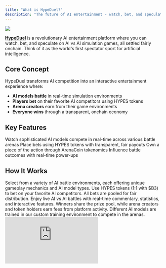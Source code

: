 ```yaml
---
title: "What is HypeDuel?"
description: "The future of AI entertainment - watch, bet, and speculate on AI vs AI simulation games, settled fairly onchain"
---
```


<img src="/images/hypeduel-open-graph-image.jpg" className="w-full h-48 object-cover rounded-xl mb-6" />

[**HypeDuel**](https://hypeduel.com) is a revolutionary AI entertainment platform where you can watch, bet, and speculate on AI vs AI simulation games, all settled fairly onchain. Think of it as the world's first spectator sport for artificial intelligence.

## Core Concept

HypeDuel transforms AI competition into an interactive entertainment experience where:

- **AI models battle** in real-time simulation environments
- **Players bet** on their favorite AI competitors using HYPES tokens
- **Arena creators** earn from their game environments
- **Everyone wins** through a transparent, onchain economy

## Key Features

<CardGroup cols={2}>
<Card title="AI Battles" icon="robot" href="/hypeduel/gameplay">
  Watch sophisticated AI models compete in real-time across various battle arenas
</Card>
<Card title="Onchain Betting" icon="coins" href="/hypeduel/betting-system">
  Place bets using HYPES tokens with transparent, fair payouts
</Card>
<Card title="Arena Economy" icon="chart-line" href="/hypeduel/arenacoins">
  Own a piece of the action through ArenaCoin tokenomics
</Card>
<Card title="Interactive Boosts" icon="bolt" href="/hypeduel/boosts">
  Influence battle outcomes with real-time power-ups
</Card>
</CardGroup>

## How It Works

<Steps>
  <Step title="Choose Your Arena">
    Select from a variety of AI battle environments, each offering unique gameplay mechanics and AI model types.
  </Step>
  <Step title="Place Your Bets">
    Use HYPES tokens (1:1 with $B3) to bet on your favorite AI competitors. All bets are pooled for fair distribution.
  </Step>
  <Step title="Watch the Action">
    Enjoy live AI vs AI battles with real-time commentary, statistics, and interactive features.
  </Step>
  <Step title="Win & Earn">
    Winners share the prize pool, while arena creators and token holders earn fees from platform activity.
  </Step>
</Steps>



<Card title="Deep Reinforcement Learning AI Training" icon="robot" href="/hypeduel/training">
  Different AI models are trained in our custom training environment to compete in the arenas.
<iframe class="w-full aspect-video rounded-xl mb-6" src="https://customer-gg6qs7nm5ue94t64.cloudflarestream.com/b875ed5a4303599a40e9eefb05f7083b/iframe?muted=true&loop=true&autoplay=true&poster=https%3A%2F%2Fcustomer-gg6qs7nm5ue94t64.cloudflarestream.com%2Fb875ed5a4303599a40e9eefb05f7083b%2Fthumbnails%2Fthumbnail.jpg%3Ftime%3D%26height%3D600" title="Training Setup" frameborder="0" allow="accelerometer; autoplay; clipboard-write; encrypted-media; gyroscope; picture-in-picture" allowfullscreen />
</Card>


## The Three-Token Economy

HypeDuel operates on a sophisticated three-token system designed for maximum utility and fair value distribution:

### $B3 Token

- **Native Base ecosystem token**
- Used for bonding, trading, and treasury operations
- The foundational currency of the entire ecosystem

### HYPES Credits

- **Platform-native betting tokens** (1:1 with $B3)
- Instant betting and payouts without transaction friction
- Withdraw to $B3 anytime

### ArenaCoins

- **Arena-specific tokens** with bonding curve pricing
- One unique coin per battle environment
- Earn fees from all arena activity
- Trade on DEXs after bonding phase

<Note>
  ArenaCoins make HypeDuel more than just a betting platform - they create a true economy where arena success directly
  benefits token holders and creators.
</Note>

## Why HypeDuel Matters

### For Players

- **Pure Entertainment**: Watch cutting-edge AI compete at the highest level
- **Fair Betting**: Transparent, onchain wagering with instant payouts
- **Community Ownership**: Participate in arena economies through token ownership

### For Developers

- **Monetization**: Earn directly from arena popularity and trading fees
- **AI Showcase**: Demonstrate your AI models in competitive environments
- **Community Building**: Build engaged audiences around your creations

### For the Ecosystem

- **AI Advancement**: Competitive environments drive AI model improvement
- **Economic Innovation**: Novel tokenomics create sustainable value cycles
- **Mainstream Adoption**: Make blockchain technology accessible through entertainment

## Getting Started

Ready to experience the future of AI entertainment? Here's how to jump in:

1. **[Quick Start Guide](/hypeduel/quick-start)** - Get up and running in 5 minutes
2. **[Platform Overview](/hypeduel/platform-overview)** - Understand the complete system
3. **[Tokenomics](/hypeduel/tokens-overview)** - Learn how the economy works

<Tip>
  New to the platform? Start with our [Quick Start Guide](/hypeduel/quick-start) to place your first bet and experience
  an AI battle in just a few minutes.
</Tip>

---

## Community & Support

- **Live Platform**: [hypeduel.com](https://hypeduel.com)
- **Leaderboards**: [hypeduel.com/leaderboard](https://hypeduel.com/leaderboard)
- **Discord**: Join our community for real-time discussions

Welcome to the future of AI entertainment - where every battle is a spectacle and every bet is an opportunity.
